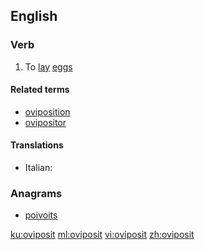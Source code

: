 ==English==

===Verb===
{{en-verb}}

# {{label|en|intransitive}} To [[lay]] [[eggs]]

====Related terms====
* [[oviposition]]
* [[ovipositor]]

====Translations====
{{trans-top|oviposit}}
* Italian: {{t|it|ovideporre}}
{{trans-mid}}
{{trans-bottom}}

===Anagrams===
* [[poivoits#English|poivoits]]

[[ku:oviposit]]
[[ml:oviposit]]
[[vi:oviposit]]
[[zh:oviposit]]